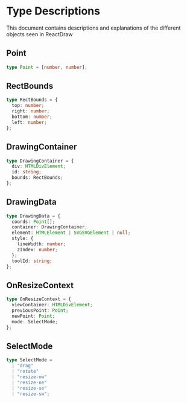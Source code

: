 
<Meta title="Type Descriptions" />

# Type Descriptions

This document contains descriptions and explanations of the different objects seen in ReactDraw

## Point

```typescript
type Point = [number, number];
```

## RectBounds

```typescript
type RectBounds = {
  top: number;
  right: number;
  bottom: number;
  left: number;
};
```

## DrawingContainer

```typescript
type DrawingContainer = {
  div: HTMLDivElement;
  id: string;
  bounds: RectBounds;
};
```

## DrawingData

```typescript
type DrawingData = {
  coords: Point[];
  container: DrawingContainer;
  element: HTMLElement | SVGSVGElement | null;
  style: {
    lineWidth: number;
    zIndex: number;
  };
  toolId: string;
};
```

## OnResizeContext

```typescript
type OnResizeContext = {
  viewContainer: HTMLDivElement;
  previousPoint: Point;
  newPoint: Point;
  mode: SelectMode;
};
```

## SelectMode

```typescript
type SelectMode =
  | "drag"
  | "rotate"
  | "resize-nw"
  | "resize-ne"
  | "resize-se"
  | "resize-sw";
```
